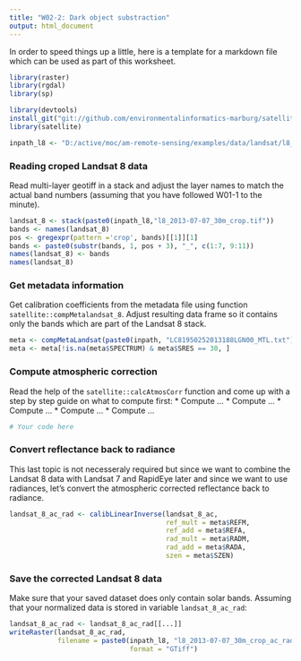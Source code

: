 ```yaml
---
title: "W02-2: Dark object substraction"
output: html_document
---
```


In order to speed things up a little, here is a template for a markdown file
which can be used as part of this worksheet.

```r
library(raster)
library(rgdal)
library(sp)

library(devtools)
install_git("git://github.com/environmentalinformatics-marburg/satellite")
library(satellite)

inpath_l8 <- "D:/active/moc/am-remote-sensing/examples/data/landsat/l8_2013-07-07/"
```

### Reading croped Landsat 8 data
Read multi-layer geotiff in a stack and adjust the layer names to match the 
actual band numbers (assuming that you have followed W01-1 to the minute).
```r
landsat_8 <- stack(paste0(inpath_l8,"l8_2013-07-07_30m_crop.tif"))
bands <- names(landsat_8)
pos <- gregexpr(pattern ='crop', bands)[[1]][1]
bands <- paste0(substr(bands, 1, pos + 3), "_", c(1:7, 9:11))
names(landsat_8) <- bands
names(landsat_8)
```

### Get metadata information
Get calibration coefficients from the metadata file using function 
`satellite::compMetalandsat_8`. Adjust resulting data frame so it contains only
the bands which are part of the Landsat 8 stack.
```r
meta <- compMetaLandsat(paste0(inpath, "LC81950252013188LGN00_MTL.txt"))
meta <- meta[!is.na(meta$SPECTRUM) & meta$SRES == 30, ]

```

### Compute atmospheric correction
Read the help of the `satellite::calcAtmosCorr` function and come up with a step
by step guide on what to compute first:
 * Compute ...
 * Compute ...
 * Compute ...
 * Compute ...
 * Compute ...
```r
# Your code here
```

### Convert reflectance back to radiance
This last topic is not necesseraly required but since we want to combine the
Landsat 8 data with Landsat 7 and RapidEye later and since we want to use
radiances, let's convert the atmospheric corrected reflectance back to
radiance.
```r
landsat_8_ac_rad <- calibLinearInverse(landsat_8_ac,
                                       ref_mult = meta$REFM, 
                                       ref_add = meta$REFA,
                                       rad_mult = meta$RADM,
                                       rad_add = meta$RADA,
                                       szen = meta$SZEN)
```

### Save the corrected Landsat 8 data
Make sure that your saved dataset does only contain solar bands. Assuming that 
your normalized data is stored in variable `landsat_8_ac_rad`:
```r
landsat_8_ac_rad <- landsat_8_ac_rad[[...]]
writeRaster(landsat_8_ac_rad, 
            filename = paste0(inpath_l8, "l8_2013-07-07_30m_crop_ac_rad.tif"),
                              format = "GTiff")
```
